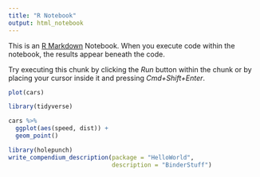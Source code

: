 ```yaml
---
title: "R Notebook"
output: html_notebook
---
```


This is an [R Markdown](http://rmarkdown.rstudio.com) Notebook. When you execute code within the notebook, the results appear beneath the code. 

Try executing this chunk by clicking the *Run* button within the chunk or by placing your cursor inside it and pressing *Cmd+Shift+Enter*. 

```r
plot(cars)
```

```r
library(tidyverse)

cars %>% 
  ggplot(aes(speed, dist)) + 
  geom_point()

```

```r
library(holepunch)
write_compendium_description(package = "HelloWorld", 
                             description = "BinderStuff")
```

